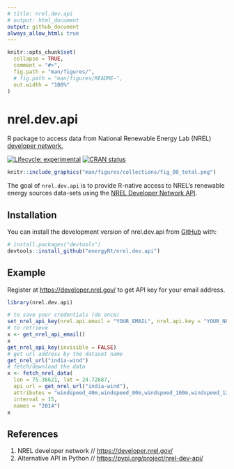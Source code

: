 ```yaml
---
# title: nrel.dev.api
# output: html_document
output: github_document
always_allow_html: true
---
```


<!-- README.md is generated from README.Rmd. Please edit that file -->

```r
knitr::opts_chunk$set(
  collapse = TRUE,
  comment = "#>",
  fig.path = "man/figures/",
  # fig.path = "man/figures/README-",
  out.width = "100%"
)
```

# nrel.dev.api

R package to access data from National Renewable Energy Lab (NREL) [developer network.](https://developer.nrel.gov/) <!-- badges: start -->

[![Lifecycle: experimental](https://img.shields.io/badge/lifecycle-experimental-orange.svg)](https://lifecycle.r-lib.org/articles/stages.html#experimental) [![CRAN status](https://www.r-pkg.org/badges/version/nrel.dev.api)](https://CRAN.R-project.org/package=nrel.dev.api)

<!-- badges: end -->

<!-- ## Overview of NREL data-collections -->

<!-- ![datasets](man/figures/collections/fig_00_total.png){#id .class width=50% height=50%} -->

```r
knitr::include_graphics("man/figures/collections/fig_00_total.png")
```



The goal of `nrel.dev.api` is to provide R-native access to NREL's renewable energy sources data-sets using the [NREL Developer Network API](https://developer.nrel.gov/).  

## Installation

You can install the development version of nrel.dev.api from [GitHub](https://github.com/energyRt) with:

``` r
# install.packages("devtools")
devtools::install_github("energyRt/nrel.dev.api")
```

## Example

Register at <https://developer.nrel.gov/> to get API key for your email address.

```r
library(nrel.dev.api)

# to save your credentials (do once)
set_nrel_api_key(nrel.api.email = "YOUR_EMAIL", nrel.api.key = "YOUR_NREL_API_KEY")
# to retrieve
x <- get_nrel_api_email()
x
get_nrel_api_key(invisible = FALSE)
# get url address by the dataset name
get_nrel_url("india-wind") 
# fetch/download the data
x <- fetch_nrel_data(
  lon = 75.36621, lat = 24.72687,
  api_url = get_nrel_url("india-wind"),
  attributes = "windspeed_40m,windspeed_80m,windspeed_100m,windspeed_120m",
  interval = 15,
  names = "2014")
x

```



## References

1.  NREL developer network // <https://developer.nrel.gov/>
2.  Alternative API in Python // <https://pypi.org/project/nrel-dev-api/>
